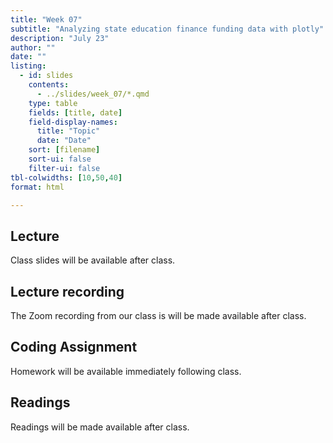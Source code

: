 ```yaml
---
title: "Week 07"
subtitle: "Analyzing state education finance funding data with plotly"
description: "July 23"
author: ""
date: ""
listing:
  - id: slides
    contents:
      - ../slides/week_07/*.qmd
    type: table
    fields: [title, date]
    field-display-names:
      title: "Topic"
      date: "Date"
    sort: [filename]
    sort-ui: false
    filter-ui: false
tbl-colwidths: [10,50,40]
format: html

---
```


## Lecture

Class slides will be available after class. 

<!-- ::: {#slides} -->
<!-- ::: -->

## Lecture recording

The Zoom recording from our class is will be made available after class. 

## Coding Assignment

Homework will be available immediately following class. 

## Readings

Readings will be made available after class.
